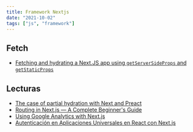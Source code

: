 ```yaml
---
title: Framework Nextjs
date: "2021-10-02"
tags: ["js", "framework"]
---
```


## Fetch 

- [Fetching and hydrating a Next.JS app using `getServerSideProps` and `getStaticProps`](https://medium.com/swlh/fetching-and-hydrating-a-next-js-app-using-getserversideprops-and-getstaticprops-65bfe42afed8)


## Lecturas

- [The case of partial hydration with Next and Preact](https://medium.com/@luke_schmuke/how-we-achieved-the-best-web-performance-with-partial-hydration-20fab9c808d5)
- [Routing in Next.js — A Complete Beginner's Guide](https://www.ibrahima-ndaw.com/blog/routing-in-nextjs/)
- [Using Google Analytics with Next.js](https://hoangtrinhj.com/using-google-analytics-with-next-js)
- [Autenticación en Aplicaciones Universales en React con Next.js](https://medium.com/@positivecarlos/autenticaci%C3%B3n-en-aplicaciones-universales-en-react-con-next-js-173de02c47cc)
